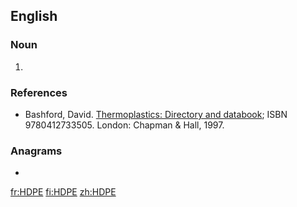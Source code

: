 ==English==

===Noun===
{{en-noun|-}}

# {{label|en|organic compound}} {{initialism of|[[w:High density polyethylene|high-density polyethylene]]|lang=en}}

===References===
* Bashford, David. [http://books.google.com/books?id=ycLq-EYaE0QC&dq=a.+schulman&source=gbs_navlinks_s Thermoplastics: Directory and databook]; ISBN 9780412733505. London: Chapman & Hall, 1997.

===Anagrams===
* {{l|en|DEHP}}

[[fr:HDPE]]
[[fi:HDPE]]
[[zh:HDPE]]
